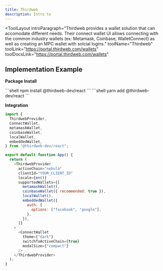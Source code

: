 ```yaml
---
title: Thirdweb
description: Intro to 
---
```


<ToolLayout
    introParagraph="Thirdweb provides a wallet solution that can accomodate different needs. Their connect wallet UI allows connecting with the common industry wallets (ex: Metamask, Coinbase, WalletConnect) as well as creating an MPC wallet with solcial logins."
    toolName="Thirdweb"
    toolLink="https://portal.thirdweb.com/wallets"
    toolDocsLink="https://portal.thirdweb.com/wallets"
>

## Implementation Example

**Package Install**

<Tabs>
<TabItem label="npm">
```shell
npm install @thirdweb-dev/react
```
</TabItem>
<TabItem label="yarn">
```shell
yarn add @thirdweb-dev/react
```
</TabItem>
</Tabs>

**Integration**
```javascript
import {
  ThirdwebProvider,
  ConnectWallet,
  metamaskWallet,
  coinbaseWallet,
  localWallet,
  embeddedWallet,
} from "@thirdweb-dev/react";

export default function App() {
  return (
    <ThirdwebProvider
      activeChain="nebula"
      clientId="YOUR_CLIENT_ID"
      locale={en()}
      supportedWallets={[
        metamaskWallet(),
        coinbaseWallet({ recommended: true }),
        localWallet(),
        embeddedWallet({
          auth: {
            options: ["facebook", "google"],
          },
        }),
      ]}
    >
      <ConnectWallet
        theme={"dark"}
        switchToActiveChain={true}
        modalSize={"compact"}
      />
    </ThirdwebProvider>
  );
}
```

</ToolLayout>
